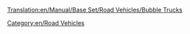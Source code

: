 [[Translation:en/Manual/Base Set/Road Vehicles/Bubble Trucks]]

{{en/RoadVehicle|name=MightyMover Bubble Truck
|img=en/MightyMover Bubble.gif|price=£4,797 ($9,594)
|speed=30 mph (48 km/h)
|annual=£422 ($844)
|designed=1935
|life=15
|capacity=17 bubbles
}}
{{en/RoadVehicle|name=Powernaught Bubble Truck
|img=en/Powernaught bubble.gif|price=£6,054 ($12,108)
|speed=55 mph (88 km/h)
|annual=£790 ($1,580)
|designed=1977
|life=15
|capacity=19 bubbles
}}
{{en/RoadVehicle|name=Wizzowow Bubble Truck
|img=en/Wizzowow Bubble.gif|price=£6,481 ($12,962)
|speed=70 mph (112 km/h)
|annual=£1,131 ($2,262)
|designed=2011
|life=15
|capacity=22 bubbles
}}
[[Category:en/Road Vehicles]]
